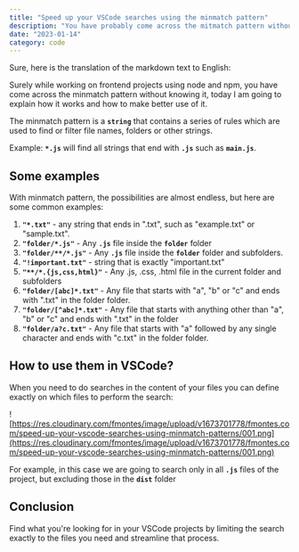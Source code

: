 ```yaml
---
title: "Speed up your VSCode searches using the minmatch pattern"
description: "You have probably come across the mitmatch pattern without knowing it, today I will explain how it works and how to get the best out of it."
date: "2023-01-14"
category: code
---
```



Sure, here is the translation of the markdown text to English:

Surely while working on frontend projects using node and npm, you have come across the minmatch pattern without knowing it, today I am going to explain how it works and how to make better use of it.

The minmatch pattern is a **`string`** that contains a series of rules which are used to find or filter file names, folders or other strings.

Example: **`*.js`** will find all strings that end with **`.js`** such as **`main.js`**.

## **Some examples**

With minmatch pattern, the possibilities are almost endless, but here are some common examples:

1. **`"*.txt"`** - any string that ends in ".txt", such as "example.txt" or "sample.txt".
2. **`"folder/*.js"`** - Any **`.js`** file inside the **`folder`** folder
3. **`"folder/**/*.js"`** - Any **`.js`** file inside the **`folder`** folder and subfolders.
4. **`"!important.txt"`** - string that is exactly "important.txt"
5. **`"**/*.{js,css,html}"`** - Any .js, .css, .html file in the current folder and subfolders
6. **`"folder/[abc]*.txt"`** - Any file that starts with "a", "b" or "c" and ends with ".txt" in the folder folder.
7. **`"folder/[^abc]*.txt"`** - Any file that starts with anything other than "a", "b" or "c" and ends with ".txt" in the folder
8. **`"folder/a?c.txt"`** - Any file that starts with "a" followed by any single character and ends with "c.txt" in the folder folder.

## **How to use them in VSCode?**

When you need to do searches in the content of your files you can define exactly on which files to perform the search:

![https://res.cloudinary.com/fmontes/image/upload/v1673701778/fmontes.com/speed-up-your-vscode-searches-using-minmatch-patterns/001.png](https://res.cloudinary.com/fmontes/image/upload/v1673701778/fmontes.com/speed-up-your-vscode-searches-using-minmatch-patterns/001.png)

For example, in this case we are going to search only in all **`.js`** files of the project, but excluding those in the **`dist`** folder

## **Conclusion**

Find what you're looking for in your VSCode projects by limiting the search exactly to the files you need and streamline that process.